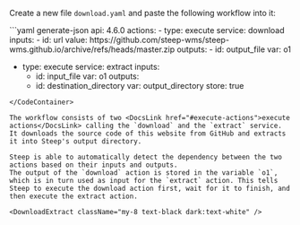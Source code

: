 
Create a new file `download.yaml` and paste the following workflow into it:

<CodeContainer title="download.yaml">
```yaml generate-json
api: 4.6.0
actions:
  - type: execute
    service: download
    inputs:
      - id: url
        value: https://github.com/steep-wms/steep-wms.github.io/archive/refs/heads/master.zip
    outputs:
      - id: output_file
        var: o1

  - type: execute
    service: extract
    inputs:
      - id: input_file
        var: o1
    outputs:
      - id: destination_directory
        var: output_directory
        store: true
```
</CodeContainer>

The workflow consists of two <DocsLink href="#execute-actions">execute actions</DocsLink> calling the `download` and the `extract` service. It downloads the source code of this website from GitHub and extracts it into Steep's output directory.

Steep is able to automatically detect the dependency between the two actions based on their inputs and outputs.
The output of the `download` action is stored in the variable `o1`, which is in turn used as input for the `extract` action. This tells Steep to execute the download action first, wait for it to finish, and then execute the extract action.

<DownloadExtract className="my-8 text-black dark:text-white" />
